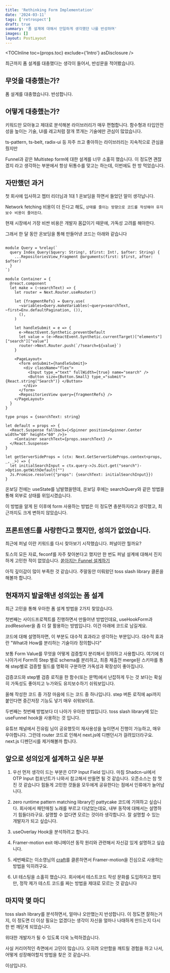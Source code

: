 ```yaml
---
title: 'Rethinking Form Implementation'
date: '2024-03-11'
tags: ['retrospect']
draft: true
summary: '폼 설계에 대해서 안일하게 생각했던 나를 반성하며'
images: []
layout: PostLayout
---
```


<TOCInline toc={props.toc} exclude={'Intro'} asDisclosure />

최근까지 폼 설계를 대충했다는 생각이 들어서, 반성문을 적어봤습니다.

## 무엇을 대충했는가?

폼 설계를 대충했습니다. 반성합니다.

## 어떻게 대충했는가?

키워드만 모아놓고 제대로 분석해본 라이브러리가 매우 편협합니다.
함수형과 타입안전성을 높이는 기술, UI를 레고처럼 잘개 쪼개는 기술에만 관심이 많았습니다.

ts-pattern, ts-belt, radix-ui 등 자주 쓰고 좋아하는 라이브러리는 지속적으로 관심을 줬지만

Funnel과 같은 Multistep form에 대한 설계를 너무 소홀히 했습니다.
이 정도면 괜찮겠지 라고 생각하는 부분에서 항상 뒤통수를 맞고는 하는데, 이번에도 한 방 먹었습니다.

## 자만했던 과거

첫 회사에 입사하고 쳅터 리더님과 1대 1 온보딩을 하면서 들었던 말이 생각납니다.

Network fetching 비용이 더 든다고 해도, `상태를 줄이는 방향으로 코드를 작성해야 유지보수 비용이 줄어든다`.

현재 시장에서 가장 비싼 비용은 개발자 몸값이기 때문에, 가독성 고려를 해야한다.

그래서 한 달 동안 온보딩을 통해 만들어낸 코드는 아래와 같습니다

```reason

module Query = %relay(`
  query Index_Query($query: String!, $first: Int!, $after: String) {
    ...RepositoriesView_Fragment @arguments(first: $first, after: $after)
  }
`)

module Container = {
  @react.component
  let make = (~searchText) => {
    let router = Next.Router.useRouter()

    let {fragmentRefs} = Query.use(
      ~variables=Query.makeVariables(~query=searchText, ~first=Env.defaultPagination, ()),
      (),
    )

    let handleSubmit = e => {
      e->ReactEvent.Synthetic.preventDefault
      let value = (e->ReactEvent.Synthetic.currentTarget)["elements"]["search"]["value"]
      router->Next.Router.push(`/?search=${value}`)
    }

    <PageLayout>
      <form onSubmit={handleSubmit}>
        <div className="flex">
          <Input type_="text" fullWidth={true} name="search" />
          <Button size={Button.Small} type_="submit"> {React.string("Search")} </Button>
        </div>
      </form>
      <RepositoriesView query={fragmentRefs} />
    </PageLayout>
  }
}

type props = {searchText: string}

let default = props => {
  <React.Suspense fallback={<Spinner position=Spinner.Center width="60" height="60" />}>
    <Container searchText={props.searchText} />
  </React.Suspense>
}

let getServerSideProps = (ctx: Next.GetServerSideProps.context<props, _, _>) => {
  let initialSearchInput = ctx.query->Js.Dict.get("search")->Option.getWithDefault("")
  Js.Promise.resolve({"props": {searchText: initialSearchInput}})
}

```

온보딩 전에는 useState를 남발했을텐데, 온보딩 후에는 searchQuery와 같은 방법을 통해 외부로 상태를 위임시켰습니다.

이 방법을 알게 된 이후에 form 사용하는 방법은 이 정도면 충분하지라고 생각했고, 최근까지도 크게 변하지 않았습니다.

## 프론트엔드를 사랑한다고 했지만, 성의가 없었습니다.

최근에 퍼널 이란 키워드를 다시 찾아보기 시작했습니다.
퍼널이란 뭘까요?

토스의 모든 자료, feconf를 자주 찾아본다고 했지만 한 번도 퍼널 설계에 대해서 진지하게 고민한 적이 없었습니다.
[쏟아지는 Funnel 설계하기](https://www.youtube.com/watch?v=NwLWX2RNVcw)

아직 깊이감이 많이 부족한 것 같습니다. 주말동안 미뤄왔던 toss slash library 클론을 해볼까 합니다.

## 현재까지 발굴해낸 성의있는 폼 설계

최근 고민을 통해 우아한 폼 설계 방법을 2가지 찾았습니다.

첫번째는 사이드프로젝트를 진행하면서 만들어낸 방법인데요, useHookForm과 zodResolver을 좀 더 잘 활용하는 방법입니다.
이건 아래에 코드로 남길게요.

코드에 대해 설명하자면,
이 부분도 대수적 효과라고 생각하는 부분입니다.
대수적 효과란 "What과 How를 분리하는 기술이라 정의합니다"

보통 Form Value를 무엇을 어떻게 검증할지 분리해서 정의하고 사용합니다.
여기에 더 나아가서 Form의 Step 별로 schema를 분리하고, 최종 제출전 merge된 스키마를 통해 step별로 검증할 필드를 명확히 구분하면 가독성과 확장성이 좋아집니다.

검증코드와 step별 검증 로직을 한 함수(또는 문맥)에서 난잡하게 두는 것 보다는 확실히 가독성도 좋아지고 누가와도 유지보수하기 쉬워보입니다.

올해 작성한 코드 중 가장 마음에 드는 코드 중 하나입니다. step 버튼 로직에 api까지 붙인다면 중간저장 기능도 넣기 매우 쉬워보이죠.

두번째는 첫번째 방법보다 더 나아가 우아한 방법입니다. toss slash library에 있는 useFunnel hook을 사용하는 것 입니다.

유튜브 채널에서 진유림 님이 공유했듯이 재사용성을 높이면서 진행이 가능하고, 매우 우아합니다. 그런데 router 코드로 인해서 next.js에 디펜던시가 걸려있더라구요. next.js 디펜던시를 제거해볼까 합니다.

## 앞으로 성의있게 설계하고 싶은 부분

1. 우선 먼저 생각이 드는 부분은 OTP Input Field 입니다.
   마침 Shadcn-ui에서 OTP Input 컴포넌트가 나와서 참고해서 만들면 될 것 같습니다. 오픈소스는 참 멋진 것 같습니다
   힘들게 고민한 것들을 모두에게 공유한다는 점에서 인류애가 늘어납니다.

2. zero runtime pattern matching library인 pattycake 코드에 기여하고 싶습니다. 회사에서 패턴매칭 노래를 부르고 다녔었는데요,
   내부 동작에 대해서는 설명하기 힘들더라구요. 설명할 수 없다면 모르는 것이라 생각합니다. 잘 설명할 수 있는 개발자가 되고 싶습니다.

3. useOverlay Hook을 분석하려고 합니다.

4. Framer-motion exit 애니메이션 동작 원리와 관련해서 자신감 있게 설명하고 싶습니다.

5. 세번째로는 이소영님의 [craft](https://craft.so-so.dev/)를 클론하면서 Framer-motion을 진심으로 사용하는 방법을 익히려구요.

6. UI 테스팅을 소홀히 했습니다. 회사에서 테스트코드 작성 문화를 도입하자고 했지만, 정작 제가 테스트 코드를 짜는 방법을 제대로 모르는 것 같습니다

## 마지막 몇 마디

toss slash library를 분석하면서, 얼마나 오만했는지 반성합니다. 이 정도면 잘하는거지, 이 정도면 더 이상 필요는 없겠다는 생각이 자신을 얼마나 나태하게 만드는지 다시 한 번 깨닫게 되었습니다.

위대한 개발자가 될 수 있도록 더욱 노력하겠습니다.

사실 커리어적인 측면에서 고민이 많습니다. 오히려 오만함을 깨트릴 경험을 하고 나서, 어떻게 성장해야할지 방법을 찾은 것 같습니다.

이상입니다.
